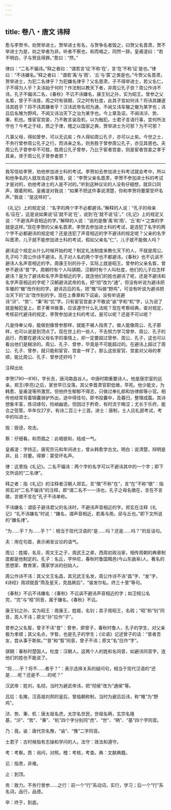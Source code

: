 ```yaml
---
---
---
```

title: 卷八・唐文 讳辩
---

愈与李贺书，劝贺举进士。贺举进士有名，与贺争名者毁之，曰贺父名晋肃，贺不举进士为是，劝之举者为非。听者不察也，和而唱之，同然一辞。皇甫湜曰：“若不明白，子与贺且得罪。”愈曰：“然。”

律曰：“二名不偏讳。”释之者曰：“谓若言‘征’不称‘在’，言‘在’不称‘征’是也。”律曰：“不讳嫌名。”释之者曰：“谓若‘禹’与‘雨’、‘丘’与‘蓲’之类是也。”今贺父名晋肃，贺举进士，为犯二名律乎？为犯嫌名律乎？父名晋肃，子不得举进士，若父名仁，子不得为人乎？夫讳始于何时？作法制以教天下者，非周公孔子欤？周公作诗不讳，孔子不偏讳二名，《春秋》不讥不讳嫌名，康王钊之孙，实为昭王。曾参之父名晳，曾子不讳昔。周之时有骐期，汉之时有杜度，此其子宜如何讳？将讳其嫌遂讳其姓乎？将不讳其嫌者乎？汉讳武帝名彻为通，不闻又讳车辙之辙为某字也；讳吕后名雉为野鸡，不闻又讳治天下之治为某字也。今上章及诏，不闻讳浒、势、秉、机也。惟宦官宫妾，乃不敢言谕及机，以为触犯。士君子言语行事，宜何所法守也？今考之于经，质之于律，稽之以国家之典，贺举进士为可邪？为不可邪？

凡事父母，得如曾参，可以无讥矣；作人得如周公孔子，亦可以止矣。今世之士，不务行曾参周公孔子之行，而讳亲之名，则务胜于曾参周公孔子，亦见其惑也。夫周公孔子曾参卒不可胜，胜周公孔子曾参，乃比于宦者宫妾，则是宦者宫妾之孝于其亲，贤于周公孔子曾参者邪？

----------------

我写信给李贺，劝他参加进士科的考试。李贺如去参加进士科考试就会考中，所以和他争名的人就攻击这件事情，说：“李贺父亲名晋肃，李贺不参加进士科的考试才是对的，劝他考进士的人是不对的。”听到这种议论的人没有仔细想，就异口同声，跟着附和。皇甫湜对我说：“如果不把这件事说清楚，你和李贺将要蒙受坏名声。”我说：“是这样的”。

《礼记》上的规定说：“名字的两个字不必都避讳。”解释的人说：“孔子的母亲名‘征在’，这是说如果说‘征’就不说‘在’，说到‘在’就不说‘征’。”《礼记》上的规定又说：“不避讳声音相近的字。”解释的人说：“说的是像‘禹’和‘雨’、‘丘’和‘’之类的字就是这样。”现在李贺的父亲名晋肃，李贺去参加进士科的考试，是违犯了名字的两个字不必都避讳的规定呢？还是违犯了声音相近的字不避讳的规定呢？父亲的名字叫晋肃，儿子就不能参加进士科的考试，假如父亲名“仁”，儿子就不能做人吗？

避讳这个规定从什么时候开始的呢？制定礼法制度来教化天下的人，不就是周公、孔子吗？周公作诗不避讳，孔子对人名的两个字也不都避讳，《春秋》也不讥讽不避讳人名声音相近的字。周康王钊的孙子，实际上就是昭王。曾参的父亲名晳，曾参不避讳“昔”字。周朝时有个人叫骐期，汉朝时有个人叫杜度，他们的儿子应怎样避讳？是为了避讳和名字声音相近的字，就连他们的姓也避讳了呢，还是不避讳和名字声音相近的字呢？汉朝避讳武帝的名，把“彻”改为“通”，但没有听说为避讳把车辙的“辙”改作别的字。避讳吕后的名，把“雉”叫做“野鸡”，可没有听说为避讳把治天下的“治”改作别的字。现在上奏章和下诏谕，没有听说避讳“浒”、“势”、“秉”和“饥”字。只有宦官宫妾才不敢说“谕”字和“机”字，认为说了就是触犯皇上。君子著书做事，应该遵守什么礼法呢？现在考察经典，查对规定，考核前代避讳的规定，李贺参加进士科的考试，是可以呢？还是不可以呢？

凡是侍奉父母，能做到像曾参那样，就能不被人指责了。做人能像周公、孔子那样，也可以说是到顶点了。现在世上的一些人，不去努力学习曾参、周公、孔子的品行，而要在避讳父母名字的事情上，却一定要超过曾参、周公、孔子，这也可以看出他们是糊涂的。周公、孔子、曾参，毕竟是不可能超过的。在避讳上超过了周公、孔子、曾参，就只能和宦官、宫妾一样了。那么这些宦官、宫妾对父母的孝顺，能比周公、孔子、曾参还好吗？

注释出处

李贺(790—816)，字长吉，唐河南昌谷人。中唐时期重要诗人。他是唐宗室的远亲，郑王(李亮)之后，家世早已没落。其父李晋肃官职低微，早死。他少能文，为韩愈、皇甫湜等所激赏。但他终生郁郁不得志，只做过奉礼郎和协律郎等小官。相传他经常背着锦囊骑驴外出，途中得佳句，即书投囊中，及暮归，整理成篇。其诗想象丰富，炼词琢句，险峭幽诡，但因过于矜奇，有时流于晦涩；尤长于乐府，能合之弦管。卒年仅27岁。有诗二百三十三首。进士：唐制，士人应礼部考试，考中的叫进士。

毁：毁谤，攻击。

察：仔细看。和而倡之：此唱彼和，结成一气。

皇甫湜：字持正。唐宪宗元和年间进士，曾从韩愈学古文。明白：说清楚，辩明是非。且：将要。得罪：蒙受坏名声。

律：这里指《礼记》。二名不偏讳：两个字的名字可以不避讳其中的一个字；即下文所说的“二名律”。

释之者：指《礼记》的注释者汉朝人郑玄。言“徵”不称“在”，言“在”不称“徵”：指郑玄对“二名不偏讳”的注释，即“谓二名不一一讳也，孔子之母名徵在，言在不言徵，言徵不言在”孔子不讳单称。

不讳嫌名：谓臣子避讳君父的名讳时，不避讳声音相近的字。郑玄在注释《礼记》“礼不讳嫌名”时说：“嫌名，谓声音相近，若禹与雨，邱与丘也。”即下文所说的“嫌名律”。

“为……乎？为……乎？”：相当于现代汉语的“是……吗？还是……吗？”的反诘句。

夫：用在句首，表示阐发议论的语气。

周公：姓姬，名旦，周文王之子，周武王之弟，西周初政治家，相传周朝的典章制度都是他制定的。孔子：名丘，字仲尼，春秋时鲁国陬邑(今山东曲阜)人，著名的思想家、教育家，儒家学派的创始人。

周公作诗不讳：其父文王名昌，其兄武王名发，周公作诗不讳“昌”字、“发”字，《诗经》周颂就首“燕及皇天，克昌厥后”，“骏发尔私，终三十里”等句。

《春秋》不讥不讳嫌名：《春秋》不讥讽不避讳声音相近的字；如卫桓公名完，“完”与“桓”同音，属于嫌名，《春秋》不讥。

康王钊之孙，实为昭王：周康王，姓姬，名钊；其子周昭王，名瑕；“昭”和“钊”同音，周人不讳；原文“孙”应作“子”。

曾参之父名晳，曾子不讳“昔”：曾参，即曾子，春秋时鲁人，孔子的学生，对父亲极为孝顺；其父名点，字晳，也是孔子的学生；《论语》记述曾子的话：“昔者吾友，尝从事于斯矣。”“昔”和“晳”同音，曾子不讳；原文“名”应作“字”。

骐期：春秋时楚国人。杜度：汉朝人。这两个人的姓和名同音，如避讳同音字，连他们的姓也不能说了。

“将……乎？将不……者乎？”：表示选择关系的疑问句，相当于现代汉语的“还是……呢？还是不……的呢？”

汉武帝：姓刘，名彻，当时为避武帝讳，把“彻侯”改为“通侯”等。

吕后：名雉，汉高祖刘邦的皇后，曾临朝称制，当时为避吕后讳，称“雉”为“野鸡”。

浒、势、秉、机：唐太祖名虎，太宗名世民，世祖名昞，玄宗名隆基，“浒”、“势”、“秉”、“机”四个字分别同“虎”、“世”、“昞”、“基”四个字同音。

乃：竟。谕：唐代宗名豫，“谕”、“豫”二字同音。

士君子：古时候指有志操和学问的人。法守：效法和遵守。

考：考察。质：询问，对照。稽：考核，考查。典：文献典籍。

讥：指责，非难。

止：到顶。

务：致力。不务行曾参……之行：前一个“行”系动词，实行，学习；后一个“行”系名词，品行，品德。

卒：终于，到底。

